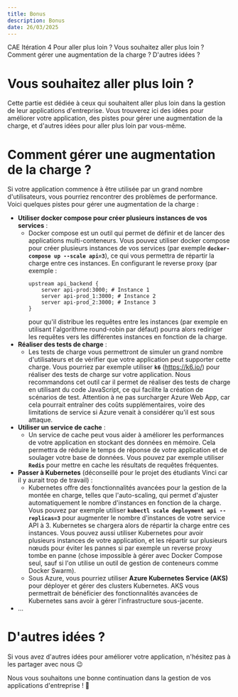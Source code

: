 ```yaml
---
title: Bonus
description: Bonus
date: 26/03/2025
---
```


<InternalPageMenu>
  <PathViewer>
    <PathViewerItem to="/"> CAE </PathViewerItem>
    <PathViewerItem to="/iteration4"> Itération 4 </PathViewerItem>
    <PathViewerItem selected> Pour aller plus loin ? </PathViewerItem>
  </PathViewer>
  <InternalPageMenuItem> Vous souhaitez aller plus loin ? </InternalPageMenuItem>
  <InternalPageMenuItem> Comment gérer une augmentation de la charge ? </InternalPageMenuItem>
  <InternalPageMenuItem> D'autres idées ? </InternalPageMenuItem>
</InternalPageMenu>

# <InternalPageTitle> Vous souhaitez aller plus loin ? </InternalPageTitle>

Cette partie est dédiée à ceux qui souhaitent aller plus loin dans la gestion de leur applications d'entreprise. Vous trouverez ici des idées pour améliorer votre application, des pistes pour gérer une augmentation de la charge, et d'autres idées pour aller plus loin par vous-même.

# <InternalPageTitle> Comment gérer une augmentation de la charge ? </InternalPageTitle>

Si votre application commence à être utilisée par un grand nombre d'utilisateurs, vous pourriez rencontrer des problèmes de performance. Voici quelques pistes pour gérer une augmentation de la charge :
- **Utiliser docker compose pour créer plusieurs instances de vos services** :
  - Docker compose est un outil qui permet de définir et de lancer des applications multi-conteneurs. Vous pouvez utiliser docker compose pour créer plusieurs instances de vos services (par exemple **`docker-compose up --scale api=3`**), ce qui vous permettra de répartir la charge entre ces instances. En configurant le reverse proxy (par exemple :
    ```http 
    upstream api_backend {
        server api-prod:3000; # Instance 1
        server api-prod_1:3000; # Instance 2
        server api-prod_2:3000; # Instance 3
    }
    ```
    pour qu'il distribue les requêtes entre les instances (par exemple en utilisant l'algorithme round-robin par défaut) pourra alors rediriger les requêtes vers les différentes instances en fonction de la charge.
- **Réaliser des tests de charge** :
  - Les tests de charge vous permettront de simuler un grand nombre d'utilisateurs et de vérifier que votre application peut supporter cette charge. Vous pourriez par exemple utiliser **`k6`** (https://k6.io/) pour réaliser des tests de charge sur votre application. Nous recommandons cet outil car il permet de réaliser des tests de charge en utilisant du code JavaScript, ce qui facilite la création de scénarios de test. Attention à ne pas surcharger Azure Web App, car cela pourrait entraîner des coûts supplémentaires, voire des limitations de service si Azure venait à considérer qu'il est sous attaque.
- **Utiliser un service de cache** :
  - Un service de cache peut vous aider à améliorer les performances de votre application en stockant des données en mémoire. Cela permettra de réduire le temps de réponse de votre application et de soulager votre base de données. Vous pouvez par exemple utiliser **`Redis`** pour mettre en cache les résultats de requêtes fréquentes.
- **Passer à Kubernetes** (déconseillé pour le projet des étudiants Vinci car il y aurait trop de travail) :
  - Kubernetes offre des fonctionnalités avancées pour la gestion de la montée en charge, telles que l'auto-scaling, qui permet d'ajuster automatiquement le nombre d'instances en fonction de la charge. Vous pouvez par exemple utiliser **`kubectl scale deployment api --replicas=3`** pour augmenter le nombre d'instances de votre service API à 3. Kubernetes se chargera alors de répartir la charge entre ces instances. Vous pouvez aussi utiliser Kubernetes pour avoir plusieurs instances de votre application, et les répartir sur plusieurs nœuds pour éviter les pannes si par exemple un reverse proxy tombe en panne (chose impossible à gérer avec Docker Compose seul, sauf si l'on utilise un outil de gestion de conteneurs comme Docker Swarm).
  - Sous Azure, vous pourriez utiliser **Azure Kubernetes Service (AKS)** pour déployer et gérer des clusters Kubernetes. AKS vous permettrait de bénéficier des fonctionnalités avancées de Kubernetes sans avoir à gérer l'infrastructure sous-jacente.
- ...

# <InternalPageTitle> D'autres idées ? </InternalPageTitle>

Si vous avez d'autres idées pour améliorer votre application, n'hésitez pas à les partager avec nous 😉

Nous vous souhaitons une bonne continuation dans la gestion de vos applications d'entreprise ! 🚀
```